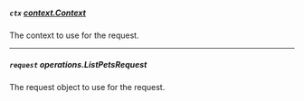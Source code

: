 
##### `ctx` [*context.Context*](https://pkg.go.dev/context#Context)

The context to use for the request.

---

##### `request` *operations.ListPetsRequest*
The request object to use for the request.

<Collapsible>
    <ListPetsRequest/>
</Collapsible>
